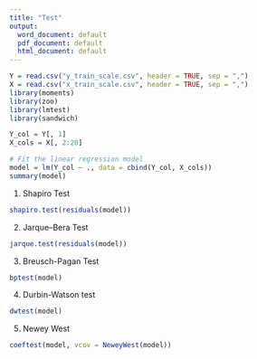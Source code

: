 ---
title: "Test"
output:
  word_document: default
  pdf_document: default
  html_document: default
---

```{r}
Y = read.csv("y_train_scale.csv", header = TRUE, sep = ",")
X = read.csv("x_train_scale.csv", header = TRUE, sep = ",")
library(moments)
library(zoo)
library(lmtest)
library(sandwich)
```

```{r}
Y_col = Y[, 1]
X_cols = X[, 2:20]

# Fit the linear regression model
model = lm(Y_col ~ ., data = cbind(Y_col, X_cols))
summary(model)
```

1. Shapiro Test
```{r}
shapiro.test(residuals(model))
```

2. Jarque–Bera Test
```{r}
jarque.test(residuals(model))
```

3. Breusch-Pagan Test
```{r}
bptest(model)
```

4. Durbin-Watson test
```{r}
dwtest(model)
```

5. Newey West
```{r}
coeftest(model, vcov = NeweyWest(model))
```